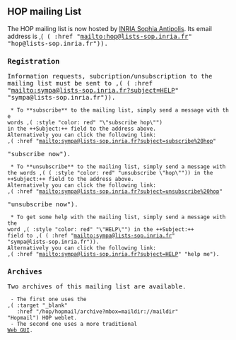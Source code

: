 == HOP mailing List ==

The HOP mailing list is now hosted by 
[[http://www-sop.inria.fr|INRIA Sophia Antipolis]]. Its email address is 
,(<TT> (<A> :href "mailto:hop@lists-sop.inria.fr" "hop@lists-sop.inria.fr")).


=== Registration ===

Information requests, subcription/unsubscription to the mailing list must be 
sent to ,(<TT> (<A> :href "mailto:sympa@lists-sop.inria.fr?subject=HELP" 
"sympa@lists-sop.inria.fr")).

  * To **subscribe** to the mailing list, simply send a message with the 
 words ,(<SPAN> :style "color: red" "\"subscribe hop\"") 
 in the ++Subject:++ field to the address above.
 Alternatively you can click the following link: 
 ,(<A> :href "mailto:sympa@lists-sop.inria.fr?subject=subscribe%20hop" 
"subscribe now").


  * To **unsubscribe** to the mailing list, simply send a message with 
 the words ,(<TT> (<SPAN> :style "color: red" "unsubscribe \"hop\"")) in the 
 ++Subject:++ field to the address above. 
 Alternatively you can click the following link:
 ,(<A> :href "mailto:sympa@lists-sop.inria.fr?subject=unsubscribe%20hop" 
"unsubscribe now").


  * To get some help with the mailing list, simply send a message with the 
 word ,(<SPAN> :style "color: red" "\"HELP\"") in the ++Subject:++
 field to ,(<TT> (<A> :href "mailto:sympa@lists-sop.inria.fr"
 "sympa@lists-sop.inria.fr")). 
 Alternatively you can click the following link:
 ,(<A> :href "mailto:sympa@lists-sop.inria.fr?subject=HELP" "help me").

=== Archives ===

Two archives of this mailing list are available. 

  - The first one uses the 
 ,(<A> :target "_blank" 
    :href "/hop/hopmail/archive?mbox=maildir://maildir"
 "Hopmail") HOP weblet.
  - The second one uses a more traditional 
 [[https://lists-sop.inria.fr/wws/arc/hop|Web GUI]].


